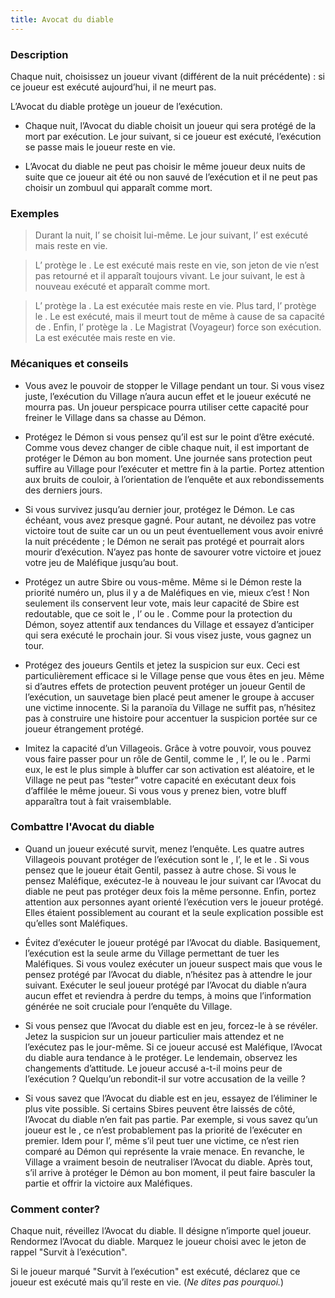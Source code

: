 ```yaml
---
title: Avocat du diable
---
```



<Role AVOCAT_DU_DIABLE header />

### Description

Chaque nuit, choisissez un joueur vivant (différent de la nuit précédente) : si ce joueur est exécuté aujourd’hui, il ne meurt pas.

L’Avocat du diable protège un joueur de l’exécution.

-   Chaque nuit, l’Avocat du diable choisit un joueur qui sera protégé de la mort par exécution. Le jour suivant, si ce joueur est exécuté, l’exécution se passe mais le joueur reste en vie.

-   L’Avocat du diable ne peut pas choisir le même joueur deux nuits de suite que ce joueur ait été ou non sauvé de l’exécution et il ne peut pas choisir un zombuul qui apparaît comme mort. 

### Exemples

> Durant la nuit, l’<Role AVOCAT_DU_DIABLE /> se choisit lui-même. Le jour suivant, l’<Role AVOCAT_DU_DIABLE /> est exécuté mais reste en vie.

> L’<Role AVOCAT_DU_DIABLE /> protège le <Role ZOMBUUL />. Le <Role ZOMBUUL /> est exécuté mais reste en vie, son jeton de vie n’est pas retourné et il apparaît toujours vivant. Le jour suivant, le <Role ZOMBUUL /> est à nouveau exécuté et apparaît comme mort.

> L’<Role AVOCAT_DU_DIABLE /> protège la <Role MAMIE />. La <Role MAMIE /> est exécutée mais reste en vie. Plus tard, l’<Role AVOCAT_DU_DIABLE /> protège le <Role INVENTEUR />. Le <Role INVENTEUR /> est exécuté, mais il meurt tout de même à cause de sa capacité de <Role INVENTEUR />. Enfin, l’<Role AVOCAT_DU_DIABLE /> protège la <Role GITANE />. Le Magistrat (Voyageur) force son exécution. La <Role GITANE /> est exécutée mais reste en vie.

### Mécaniques et conseils

- Vous avez le pouvoir de stopper le Village pendant un tour. Si vous visez juste, l’exécution du Village n’aura aucun effet et le joueur exécuté ne mourra pas. Un joueur perspicace pourra utiliser cette capacité pour freiner le Village dans sa chasse au Démon.

- Protégez le Démon si vous pensez qu’il est sur le point d’être exécuté. Comme vous devez changer de cible chaque nuit, il est important de protéger le Démon au bon moment. Une journée sans protection peut suffire au Village pour l’exécuter et mettre fin à la partie. Portez attention aux bruits de couloir, à l’orientation de l’enquête et aux rebondissements des derniers jours.

- Si vous survivez jusqu’au dernier jour, protégez le Démon. Le cas échéant, vous avez presque gagné. Pour autant, ne dévoilez pas votre victoire tout de suite car un <Role MENESTREL /> ou un <Role AUBERGISTE /> peut éventuellement vous avoir enivré la nuit précédente ; le Démon ne serait pas protégé et pourrait alors mourir d’exécution. N’ayez pas honte de savourer votre victoire et jouez votre jeu de Maléfique jusqu’au bout.

- Protégez un autre Sbire ou vous-même. Même si le Démon reste la priorité numéro un, plus il y a de Maléfiques en vie, mieux c’est ! Non seulement ils conservent leur vote, mais leur capacité de Sbire est redoutable, que ce soit le <Role PARRAIN />, l’<Role ASSASSIN /> ou le <Role CONSPIRATEUR />. Comme pour la protection du Démon, soyez attentif aux tendances du Village et essayez d’anticiper qui sera exécuté le prochain jour. Si vous visez juste, vous gagnez un tour.

- Protégez des joueurs Gentils et jetez la suspicion sur eux. Ceci est particulièrement efficace si le Village pense que vous êtes en jeu. Même si d’autres effets de protection peuvent protéger un joueur Gentil de l’exécution, un sauvetage bien placé peut amener le groupe à accuser une victime innocente. Si la paranoïa du Village ne suffit pas, n’hésitez pas à construire une histoire pour accentuer la suspicion portée sur ce joueur étrangement protégé.

- Imitez la capacité d’un Villageois. Grâce à votre pouvoir, vous pouvez vous faire passer pour un rôle de Gentil, comme le <Role MARIN />, l’<Role HERBORISTE />, le <Role PACIFISTE /> ou le <Role FOU />. Parmi eux, le <Role PACIFISTE /> est le plus simple à bluffer car son activation est aléatoire, et le Village ne peut pas “tester” votre capacité en exécutant deux fois d’affilée le même joueur. Si vous vous y prenez bien, votre bluff apparaîtra tout à fait vraisemblable.

### Combattre l'Avocat du diable

- Quand un joueur exécuté survit, menez l’enquête. Les quatre autres Villageois pouvant protéger de l’exécution sont le <Role MARIN />, l’<Role HERBORISTE />, le <Role PACIFISTE /> et le <Role FOU />. Si vous pensez que le joueur était Gentil, passez à autre chose. Si vous le pensez Maléfique, exécutez-le à nouveau le jour suivant car l’Avocat du diable ne peut pas protéger deux fois la même personne. Enfin, portez attention aux personnes ayant orienté l’exécution vers le joueur protégé. Elles étaient possiblement au courant et la seule explication possible est qu’elles sont Maléfiques.

- Évitez d’exécuter le joueur protégé par l’Avocat du diable. Basiquement, l’exécution est la seule arme du Village permettant de tuer les Maléfiques. Si vous voulez exécuter un joueur suspect mais que vous le pensez protégé par l’Avocat du diable, n’hésitez pas à attendre le jour suivant. Exécuter le seul joueur protégé par l’Avocat du diable n’aura aucun effet et reviendra à perdre du temps, à moins que l’information générée ne soit cruciale pour l’enquête du Village.

- Si vous pensez que l’Avocat du diable est en jeu, forcez-le à se révéler. Jetez la suspicion sur un joueur particulier mais attendez et ne l’exécutez pas le jour-même. Si ce joueur accusé est Maléfique, l’Avocat du diable aura tendance à le protéger. Le lendemain, observez les changements d’attitude. Le joueur accusé a-t-il moins peur de l’exécution ? Quelqu’un rebondit-il sur votre accusation de la veille ?

- Si vous savez que l’Avocat du diable est en jeu, essayez de l’éliminer le plus vite possible. Si certains Sbires peuvent être laissés de côté, l’Avocat du diable n’en fait pas partie. Par exemple, si vous savez qu’un joueur est le <Role BARON />, ce n’est probablement pas la priorité de l’exécuter en premier. Idem pour l’<Role ASSASSIN />, même s’il peut tuer une victime, ce n’est rien comparé au Démon qui représente la vraie menace. En revanche, le Village a vraiment besoin de neutraliser l’Avocat du diable. Après tout, s’il arrive à protéger le Démon au bon moment, il peut faire basculer la partie et offrir la victoire aux Maléfiques.

### Comment conter?

Chaque nuit, réveillez l’Avocat du diable. Il désigne n’importe quel joueur. Rendormez l’Avocat du diable. Marquez le joueur choisi avec le jeton de rappel "Survit à l’exécution".

Si le joueur marqué "Survit à l’exécution" est exécuté, déclarez que ce joueur est exécuté mais qu’il reste en vie. (_Ne dites pas pourquoi._)